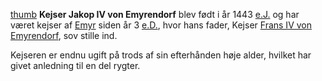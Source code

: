 {{title:Jakop IV von Emyrendorf}}
{{author:Laura Holmegaard}}
{{timestamp:2009-09-18T14:27:07Z}}
{{copyright:Jakop IV von Emyrendorf}}
[[Fil:Kejser_Jakop_IV_von_Emyrendorfs_våbenmærke.jpg|thumb]]
'''Kejser Jakop IV von Emyrendorf''' blev født i år 1443 [[e.J.]] og har været kejser af [[Emyr]] siden år 3 [[e.D.]], hvor hans fader, Kejser [[Frans IV von Emyrendorf]], sov stille ind.

Kejseren er endnu ugift på trods af sin efterhånden høje alder, hvilket har givet anledning til en del rygter.